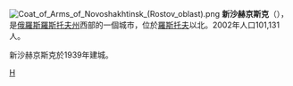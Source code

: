 {{coord|47|45|N|39|56|E|display=title}}
[[File:Coat_of_Arms_of_Novoshakhtinsk_(Rostov_oblast).png|right]]
'''新沙赫京斯克'''（{{lang-ru|Новошахтинск}}），是[[俄羅斯|俄羅斯]][[羅斯托夫州|羅斯托夫州]]西部的一個城市，位於[[羅斯托夫|羅斯托夫]]以北。2002年人口101,131人。

新沙赫京斯克於1939年建城。

{{羅斯托夫州城市}}

[[Category:羅斯托夫州城市|Н]]